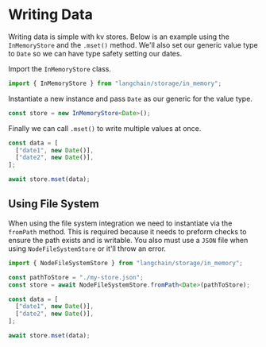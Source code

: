 # Writing Data

Writing data is simple with kv stores. Below is an example using the `InMemoryStore` and the `.mset()` method.
We'll also set our generic value type to `Date` so we can have type safety setting our dates.

Import the `InMemoryStore` class.

```typescript
import { InMemoryStore } from "langchain/storage/in_memory";
```

Instantiate a new instance and pass `Date` as our generic for the value type.

```typescript
const store = new InMemoryStore<Date>();
```

Finally we can call `.mset()` to write multiple values at once.

```typescript
const data = [
  ["date1", new Date()],
  ["date2", new Date()],
];

await store.mset(data);
```

## Using File System

When using the file system integration we need to instantiate via the `fromPath` method. This is required because it needs to preform checks to ensure the path exists and is writable.
You also must use a `JSON` file when using `NodeFileSystemStore` or it'll throw an error.

```typescript
import { NodeFileSystemStore } from "langchain/storage/in_memory";
```

```typescript
const pathToStore = "./my-store.json";
const store = await NodeFileSystemStore.fromPath<Date>(pathToStore);
```

```typescript
const data = [
  ["date1", new Date()],
  ["date2", new Date()],
];

await store.mset(data);
```
